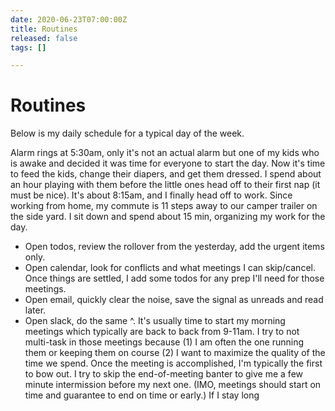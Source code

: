 ```yaml
---
date: 2020-06-23T07:00:00Z
title: Routines
released: false
tags: []

---
```

# Routines

Below is my daily schedule for a typical day of the week.

Alarm rings at 5:30am, only it's not an actual alarm but one of my kids who is awake and decided it was time for everyone to start the day. Now it's time to feed the kids, change their diapers, and get them dressed. I spend about an hour playing with them before the little ones head off to their first nap (it must be nice). It's about 8:15am, and I finally head off to work. Since working from home, my commute is 11 steps away to our camper trailer on the side yard. 
I sit down and spend about 15 min, organizing my work for the day. 
- Open todos, review the rollover from the yesterday, add the urgent items only.
- Open calendar, look for conflicts and what meetings I can skip/cancel. Once things are settled, I add some todos for any prep I'll need for those meetings.
- Open email, quickly clear the noise, save the signal as unreads and read later.
- Open slack, do the same ^.
It's usually time to start my morning meetings which typically are back to back from 9-11am. I try to not multi-task in those meetings because (1) I am often the one running them or keeping them on course (2) I want to maximize the quality of the time we spend. Once the meeting is accomplished, I'm typically the first to bow out. I try to skip the end-of-meeting banter to give me a few minute intermission before my next one. (IMO, meetings should start on time and guarantee to end on time or early.) If I stay long
